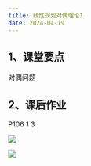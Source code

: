 ```yaml
---
title: 线性规划对偶理论1
date: 2024-04-19
---
```


## 1、课堂要点

对偶问题

## 2、课后作业

P106 1 3

![](https://cdn.sa.net/2024/04/24/NjtMAY4imgCDKuy.webp)

![](https://cdn.sa.net/2024/04/24/NqGuBvft17DejC8.webp)